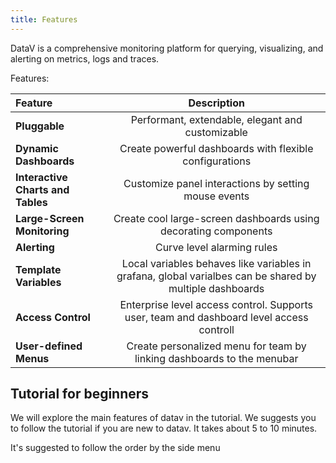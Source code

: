 ```yaml
---
title: Features
---
```



DataV is a comprehensive monitoring platform for querying, visualizing, and alerting on metrics, logs and traces.

Features:

| Feature  |  Description  |
|:------|:------------:|
| **Pluggable** | Performant, extendable, elegant and customizable | 
| **Dynamic Dashboards** | Create powerful dashboards with flexible configurations | 
| **Interactive Charts and Tables** | Customize panel interactions by setting mouse events |
| **Large-Screen Monitoring** | Create cool large-screen dashboards using decorating components | 
| **Alerting** | Curve level alarming rules |
| **Template Variables** | Local variables behaves like variables in grafana, global varialbes can be shared by multiple dashboards | 
| **Access Control** | Enterprise level access control. Supports user, team and dashboard level access controll | 
| **User-defined Menus** | Create personalized menu for team by linking dashboards to the menubar | 

## Tutorial for beginners
We will explore the main features of datav in the tutorial. We suggests you to follow the tutorial if you are new to datav. It takes about 5 to 10 minutes.

<TipCompat>It's suggested to follow the order by the side menu</TipCompat>
